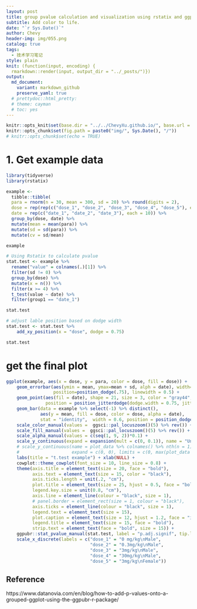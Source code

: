 ```yaml
---
layout: post
title: group pvalue calculation and visualization using rstatix and ggpubr
subtitle: Add color to life.
date: "`r Sys.Date()`"
author: Chevy
header-img: img/055.png
catalog: true
tags:
  - 技术学习笔记
style: plain 
knit: (function(input, encoding) {
  rmarkdown::render(input, output_dir = "../_posts/")})
output: 
  md_document:
    variant: markdown_github
    preserve_yaml: true
  # prettydoc::html_pretty:
  # theme: cayman
  # toc: yes
---
```


```r
knitr::opts_knit$set(base.dir = "../../ChevyXu.github.io/", base.url = "/")
knitr::opts_chunk$set(fig.path = paste0("img/", Sys.Date(), "/"))
# knitr::opts_chunk$set(echo = TRUE)
```

# 1. Get example data

```r
library(tidyverse)
library(rstatix)

example <- 
  tibble::tibble(
  para = rnorm(n = 30, mean = 300, sd = 20) %>% round(digits = 2),
  dose = rep(rep(c("dose_1", "dose_2", "dose_3", "dose_4", "dose_5"), each = 2), 3),
  date = rep(c("date_1", "date_2", "date_3"), each = 10)) %>% 
  group_by(dose, date) %>% 
  mutate(mean = mean(para)) %>% 
  mutate(sd = sd(para)) %>% 
  mutate(cv = sd/mean)

example
```

```r
# Using Rstatix to calculate pvalue
stat.test <- example %>% 
  rename("value" = colnames(.)[1]) %>% 
  filter(sd != 0) %>%
  group_by(dose) %>% 
  mutate(x = n()) %>% 
  filter(x >= 4) %>% 
  t_test(value ~ date) %>% 
  filter(group1 == "date_1")

stat.test
```

```r
# adjust lable position based on dodge width
stat.test <- stat.test %>% 
    add_xy_position(x = "dose", dodge = 0.75)

stat.test
```


# get the final plot
```r
ggplot(example, aes(x = dose, y = para, color = dose, fill = dose)) +
    geom_errorbar(aes(ymin = mean, ymax=mean + sd, alph = date), width=.2,  
                  position=position_dodge(.75), linewidth = 0.5) +
    geom_point(aes(fil = date), shape = 21, size = 3, color = "gray44",
               position = position_jitterdodge(dodge.width = 0.75, jitter.width = 0)) +
    geom_bar(data = example %>% select(-1) %>% distinct(),
             aes(y = mean, fill = dose, color = dose, alpha = date), 
             stat = "identity",  width = 0.6, position = position_dodge(width = 0.75)) +
    scale_color_manual(values =  ggsci::pal_locuszoom()(5) %>% rev()) +
    scale_fill_manual(values =  ggsci::pal_locuszoom()(5) %>% rev()) +
    scale_alpha_manual(values = c(seq(1, 9, 2))*0.1) +
    scale_y_continuous(expand = expansion(mult = c(0, 0.1)), name = "Units") +
    # scale_y_continuous(name = plot_data %>% colnames() %>% nth(n = 1) %>% str_remove(pattern = "\\|.*\\|"), 
    #                    expand = c(0, 0), limits = c(0, max(plot_data %>% pull(1))*1.1)) +
    labs(title = "t.test example") + xlab(NULL) +
    cowplot::theme_cowplot(font_size = 10, line_size = 0.8) +
    theme(axis.title = element_text(size = 20, face = "bold"), 
          axis.text = element_text(size = 15, color = "black"), 
          axis.ticks.length = unit(.2, "cm"),
          plot.title = element_text(size = 25, hjust = 0.5, face = "bold"), 
          legend.key.size = unit(0.8, "cm"),
          axis.line = element_line(colour = "black", size = 1),
          # panel.border = element_rect(size = 1, colour = "black"),
          axis.ticks = element_line(colour = "black", size = 1),
          legend.text = element_text(size = 15), 
          plot.caption = element_text(size = 12, hjust = 1.2, face = "italic"),
          legend.title = element_text(size = 15, face = "bold"),
          strip.text = element_text(face = "bold", size = 15)) +
    ggpubr::stat_pvalue_manual(stat.test, label = "p.adj.signif", tip.length = 0.01, bracket.nudge.y = 0) +
    scale_x_discrete(labels = c("dose_1" = "0 mg/kg\nMale", 
                                "dose_2" = "0.3mg/kg\nMale", 
                                "dose_3" = "3mg/kg\nMale", 
                                "dose_4" = "30mg/kg\nMale", 
                                "dose_5" = "3mg/kg\nFemale"))

```
## Reference
https://www.datanovia.com/en/blog/how-to-add-p-values-onto-a-grouped-ggplot-using-the-ggpubr-r-package/
